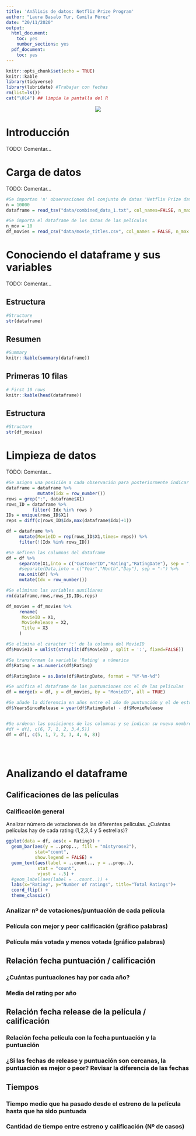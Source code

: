 ```yaml
---
title: 'Análisis de datos: Netfliz Prize Program'
author: "Laura Basalo Tur, Camila Pérez"
date: "20/11/2020"
output:
  html_document:
    toc: yes
    number_sections: yes
  pdf_document:
    toc: yes
---
```


```r
knitr::opts_chunk$set(echo = TRUE)
knitr::kable
library(tidyverse)
library(lubridate) #Trabajar con fechas
rm(list=ls())
cat("\014") ## limpia la pantalla del R
```

<center><img
src="imgs/netflix-header.jpg">
</center>


# **Introducción**

TODO: Comentar...


# **Carga de datos**

TODO: Comentar...


```r
#Se importan 'n' observaciones del conjunto de datos 'Netflix Prize data'
n = 10000
dataframe = read_tsv("data/combined_data_1.txt", col_names=FALSE, n_max = n)

#Se importa el dataframe de los datos de las películas
n_mov = 10
df_movies = read_csv("data/movie_titles.csv", col_names = FALSE, n_max = n_mov)
```



# **Conociendo el dataframe y sus variables**

TODO: Comentar...

## Estructura
```r
#Structure 
str(dataframe)
```

## Resumen 
```r
#Summary
knitr::kable(summary(dataframe))
```


## Primeras 10 filas
```r
# First 10 rows 
knitr::kable(head(dataframe))
```


## Estructura
```r
#Structure 
str(df_movies)
```



# **Limpieza de datos**

TODO: Comentar...

```r
#Se asigna una posición a cada observación para posteriormente indicar el id de película de cada una de ellas
dataframe = dataframe %>% 
            mutate(Idx = row_number()) 
rows = grep(":", dataframe$X1) 
rows_ID = dataframe %>% 
          filter( Idx %in% rows ) 
IDs = unique(rows_ID$X1)
reps = diff(c(rows_ID$Idx,max(dataframe$Idx)+1))

df = dataframe %>% 
     mutate(MovieID = rep(rows_ID$X1,times= reps)) %>% 
     filter(!(Idx %in% rows_ID))

#Se definen las columnas del dataframe
df = df %>% 
     separate(X1,into = c("CustomerID","Rating","RatingDate"), sep = ",") %>%
     #separate(Data,into = c("Year","Month","Day"), sep = "-") %>%
     na.omit(df) %>%
     mutate(Idx = row_number())

#Se eliminan las variables auxiliares
rm(dataframe,rows,rows_ID,IDs,reps)
```

```r
df_movies = df_movies %>% 
     rename(
      MovieID = X1,
      MovieRelease = X2,
      Title = X3
     )

```




```r
#Se elimina el caracter ':' de la columna del MovieID
df$MovieID = unlist(strsplit(df$MovieID , split = ':', fixed=FALSE))

#Se transforman la variable 'Rating' a númerica
df$Rating = as.numeric(df$Rating)

df$RatingDate = as.Date(df$RatingDate, format = "%Y-%m-%d")

#Se unifica el dataframe de las puntuaciones con el de las películas
df = merge(x = df, y = df_movies, by = "MovieID", all = TRUE)

#Se añade la diferencia en años entre el año de puntuación y el de estreno de la película
df$YearsSinceRelease = year(df$RatingDate) - df$MovieRelease


#Se ordenan las posiciones de las columnas y se indican su nuevo nombre
#df = df[, c(6, 7, 1, 2, 3,4,5)]
df = df[, c(5, 1, 7, 2, 3, 4, 6, 8)]





```




# **Analizando el dataframe**


## Calificaciones de las películas

### Calificación general 

Analizar número de votaciones de las diferentes películas. ¿Cuántas películas hay de cada rating (1,2,3,4 y 5 estrellas)?

```r
ggplot(data = df, aes(x = Rating)) +
  geom_bar(aes(y = ..prop.., fill = "mistyrose2"), 
           stat="count", 
           show.legend = FALSE) +
  geom_text(aes(label = ..count.., y = ..prop..), 
            stat = "count", 
            vjust = -.5) +
  #geom_label(aes(label = ..count..)) +
  labs(x="Rating", y="Number of ratings", title="Total Ratings")+
  coord_flip() + 
  theme_classic()

```


### Analizar nº de votaciones/puntuación de cada película

### Película con mejor y peor calificación (gráfico palabras)

### Película más votada y menos votada (gráfico palabras)



## Relación fecha puntuación / calificación

### ¿Cuántas puntuaciones hay por cada año?

### Media del rating por año



## Relación fecha release de la película / calificación

### Relación fecha película con la fecha puntuación y la puntuación 

### ¿Si las fechas de release y puntuación son cercanas, la puntuación es mejor o peor? Revisar la diferencia de las fechas


## Tiempos

### Tiempo medio que ha pasado desde el estreno de la película hasta que ha sido puntuada

### Cantidad de tiempo entre estreno y calificación (Nº de casos)

